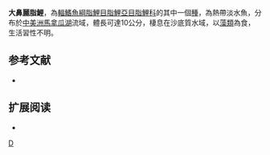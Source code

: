 {{Speciesbox 
| taxon = Astyanax nasutus
| status = NE
| status_system = IUCN3.1
| authority =  [[Meek|Meek]], 1907
| synonyms = *''Deuterodon nasutus''<br /><small>Meek, 1907</small>
}}
'''大鼻麗脂鯉'''，為[[輻鰭魚綱|輻鰭魚綱]][[脂鯉目|脂鯉目]][[脂鯉亞目|脂鯉亞目]][[脂鯉科|脂鯉科]]的其中一個[[種|種]]，為熱帶淡水魚，分布於[[中美洲|中美洲]][[馬拿瓜湖|馬拿瓜湖]]流域，體長可達10公分，棲息在沙底質水域，以[[藻類|藻類]]為食，生活習性不明。

==参考文献==
{{refbegin}}
* {{FishBase_species|genus=Astyanax|species=nasutus|year=2013|month=11}}
{{refend}}

== 扩展阅读 ==
{{refbegin}}
* {{wikispecies-inline|Astyanax nasutus|大鼻麗脂鯉}}
{{refend}}
{{Taxonbar|from=Q5630604}}

[[Category:麗脂鯉屬|D]]


{{魚類小作品}}